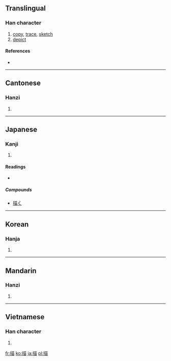 ==Translingual==

===Han character===
{{Han char|rn=64|rad=手|as=09|sn=12|four=5406<sub>0</sub>|canj=手廿田 (QTW)}}

# [[copy]], [[trace]], [[sketch]]
# [[depict]]

====References====
* {{Han ref|kx=0441.170|dkj=12339|dj=0792.130|hdz=31892.030|uh=63CF|ud=25551|bh=B479|bd=46201}}

----

==Cantonese==

===Hanzi===
{{yue-hanzi|jyut=|y=miu4}}

# {{defn|Cantonese|sort=手09}}

----

==Japanese==

===Kanji===
{{ja-kanji|grade=c|rs=手09}}

# {{defn|Japanese|sort=手09}}

====Readings====
* {{ja-readings|on=[[びょう]] (byō)|kun=[[えがく]] (egaku)}}

=====Compounds=====
* [[描く]]

----

==Korean==

===Hanja===
{{ko-hanja|hangeul=묘|eumhun=|rv=myo|mr=myo|y=myo}}

# {{defn|Korean|sort=手09}}

----

==Mandarin==

===Hanzi===
{{cmn-hanzi|pin=[[dī]] ([[di1]]), [[dǐ]] ([[di3]]), [[miáo]] ([[miao2]]), [[shí]] ([[shi2]])|wg=ti<sup>1</sup>, ti<sup>3</sup>, miao<sup>2</sup>, shih<sup>2</sup>}}

# {{defn|Mandarin|sort=手09}}

----

==Vietnamese==

===Han character===
{{vi-hantu|[[miêu]]|rs=手09}}

# {{defn|Vietnamese|sort=手09}}

[[fr:描]]
[[ko:描]]
[[ja:描]]
[[pl:描]]